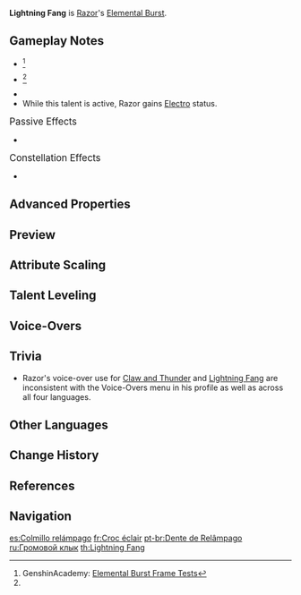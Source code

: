 {{Talent Infobox
|image         = Talent Lightning Fang.png
|character     = Razor
|type          = Elemental Burst
|info          = Summons the Wolf Within, which deals {{Color|Electro DMG}} to all nearby opponents. This clears all of Razor's Electro Sigils, which will be converted into Elemental Energy for him.<br />The Wolf Within will fight alongside Razor for the skill's duration.<br /><br />'''The Wolf Within'''<ul><li>Strikes alongside Razor's [[Steel Fang|normal attacks]], dealing {{Color|Electro DMG}}.</li><li>Raises Razor's [[ATK SPD]] and {{Color|Electro RES}}.</li><li>Causes Razor to be immune to DMG inflicted by the {{Color|Electro-Charged}} status.</li><li>Disables Razor's [[Steel Fang|Charged Attacks]].</li><li>Increases Razor's [[Interruption Resistance|resistance to interruption]].</li></ul><br />These effects end when Razor leaves the battlefield.<br />When Razor leaves the field, a maximum of 10 [[Energy]] will be returned to him based off the duration remaining on this skill.
|utility1      = Interruption Resistance
|utility2      = ATK SPD
|utility3      = Electro RES Increase
|utility4      = Charged Attack<!--disabled-->
|utility5      = Requires Staying on Field
|utility6      = Electro-Charged Immunity
|utility7      = Electro Status to Self
|utility8      = Hitlag Extendable
|utility9      = Effect Triggered by Normal Attack Use
|energyCost    = 80
|CD            = 20s
|duration      = 15s
|attr1         = Elemental Burst DMG
|value1        = 160-380%
|attr2         = Soul Companion DMG
|value2        = 24-57% Normal Attack DMG
|attr3         = Normal Attack SPD Bonus
|value3        = 26-40%
|attr4         = Electro RES Bonus
|value4        = 80%
|scale_att1    = ATK
}}
{{Description|The wolf has awoken. The hunt is on.}}
'''Lightning Fang''' is [[Razor]]'s [[Elemental Burst]].

==Gameplay Notes==
* {{TalentNote|energy frame|11}}<ref name="Genshin Academy burst info sheet">GenshinAcademy: [https://docs.google.com/spreadsheets/d/1iLUT8Tafwih3RZbNlA59w6-x5NQdgPvsMc86b7W92DQ/edit#gid=0 Elemental Burst Frame Tests]</ref>
* {{TalentNote|cooldown frame|2}}<ref name="Genshin Academy burst info sheet" />
* {{TalentNote|icd|Soul Companion DMG}}
* While this talent is active, Razor gains [[Electro]] status.

;<big>Passive Effects</big>
* {{TalentNote|ascension|1|Awakening|resets the cooldown of [[Claw and Thunder]] upon using Lightning Fang.|character=Razor|talent=Lightning Fang}}

;<big>Constellation Effects</big>
* {{TalentNote|constellation|3|Soul Companion}}

==Advanced Properties==
{{Advanced Properties
|title   = Elemental Burst DMG
|gu      = 2U
|icdtag  = none
|poise   = 51.75
|impulse = 3
|blunt   = 1

|title2   = Soul Companion DMG 1-Hit
|gu2      = 1U
|icdtag2  = Elemental Burst Extra
|icdtype2 = 2.5s/3 Hits
|poise2   = 88.23
|impulse2 = 3

|title3   = Soul Companion DMG 2-Hit
|gu3      = 1U
|icdtag3  = Elemental Burst Extra
|icdtype3 = 2.5s/3 Hits
|poise3   = 76.12
|impulse3 = 3

|title4   = Soul Companion DMG 3-Hit
|gu4      = 1U
|icdtag4  = Elemental Burst Extra
|icdtype4 = 2.5s/3 Hits
|poise4   = 95.15
|impulse4 = 3

|title5   = Soul Companion DMG 4-Hit
|gu5      = 1U
|icdtag5  = Elemental Burst Extra
|icdtype5 = 2.5s/3 Hits
|poise5   = 124.26
|impulse5 = 6

|title6   = Electro to Self
|gu6      = 1U, 2.1s
|icdtag6  = none
|poise6   = —
|impulse6 = —
}}

==Preview==
{{Preview
|file=Lightning Fang Preview
}}
{{clr}}

==Attribute Scaling==
{{Talent Scaling
|talentType=Elemental Burst
|levels=14
|order=elementalburstdmg,soulcompaniondmg,normalatkspdbonus,electroresbonus,duration,cd,energycost
|titles=Elemental Burst DMG (%),Soul Companion DMG (% Normal Attack DMG),Normal ATK SPD Bonus,Electro RES Bonus (%),Duration,CD,Energy Cost
|elementalburstdmg_1=160
|elementalburstdmg_2=172
|elementalburstdmg_3=184
|elementalburstdmg_4=200
|elementalburstdmg_5=212
|elementalburstdmg_6=224
|elementalburstdmg_7=240
|elementalburstdmg_8=256
|elementalburstdmg_9=272
|elementalburstdmg_10=288
|elementalburstdmg_11=304
|elementalburstdmg_12=320
|elementalburstdmg_13=340
|elementalburstdmg_14=360
|soulcompaniondmg_1=24
|soulcompaniondmg_2=25.8
|soulcompaniondmg_3=27.6
|soulcompaniondmg_4=30
|soulcompaniondmg_5=31.8
|soulcompaniondmg_6=33.6
|soulcompaniondmg_7=36
|soulcompaniondmg_8=38.4
|soulcompaniondmg_9=40.8
|soulcompaniondmg_10=43.2
|soulcompaniondmg_11=45.6
|soulcompaniondmg_12=48
|soulcompaniondmg_13=51
|soulcompaniondmg_14=54
|normalatkspdbonus_1=26
|normalatkspdbonus_2=28
|normalatkspdbonus_3=30
|normalatkspdbonus_4=32
|normalatkspdbonus_5=34
|normalatkspdbonus_6=36
|normalatkspdbonus_7=37
|normalatkspdbonus_8=38
|normalatkspdbonus_9=39
|normalatkspdbonus_10=40
|normalatkspdbonus_11=40
|normalatkspdbonus_12=40
|normalatkspdbonus_13=40
|normalatkspdbonus_14=40
|electroresbonus=80%
|duration=15s
|cd=20s
|energycost=80
}}

==Talent Leveling==
{{Talent Upgrade|Razor}}

==Voice-Overs==
{{Talent VO}}

==Trivia==
* Razor's voice-over use for [[Claw and Thunder]] and [[Lightning Fang]] are inconsistent with the Voice-Overs menu in his profile as well as across all four languages.

==Other Languages==
{{Other Languages
|en      = Lightning Fang
|zhs     = 雷牙
|zhs_rm  = Léi yá
|zht     = 雷牙
|zht_rm  = Léi yá
|zh_tl   = Thunder Tooth
|ja      = 雷牙
|ja_rm   = Raiga{{Assumed}}
|ja_tl   = Thunder Fang
|ko      = 뇌아
|ko_rm   = Noea
|ko_tl   = Thunder Molar
|es      = Colmillo relámpago
|es_tl   = Lightning Fang
|fr      = Croc éclair
|fr_tl   = Lightning Fang
|ru      = Громовой клык
|ru_tl   = Thunder Fang
|th      = Lightning Fang
|vi      = Răng Sét
|vi_tl   = Lightning Teeth
|de      = Blitzklauen
|de_tl   = Lightning Claws
|id      = Lightning Fang
|pt      = Dente de Relâmpago
|pt_tl   = Lightning Tooth
|tr      = Şimşek Diş
|tr_tl   = 
|it      = Zanna fulminante
|it_tl   = Lightning Fang
}}

==Change History==
{{Change History|1.0}}

==References==
{{Reflist}}

==Navigation==
{{Talent Navbox|Razor}}

[[es:Colmillo relámpago]]
[[fr:Croc éclair]]
[[pt-br:Dente de Relâmpago]]
[[ru:Громовой клык]]
[[th:Lightning Fang]]
